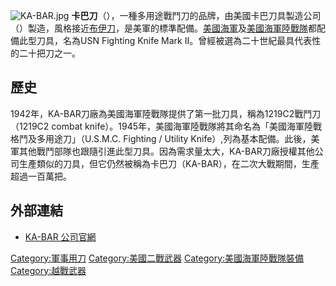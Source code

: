 {{primarysources|time=2010-07-09T00:47:04+00:00}}
{{NoteTA
|G1=Military
|G2=長度單位
|G3=Firearms
}}
[[File:KA-BAR.jpg|thumb]]
'''卡巴刀'''（{{lang-en|KA-BAR}}），一種多用途戰鬥刀的品牌，由美國卡巴刀具製造公司（{{lang|en|KA-BAR Knives, Inc}}）製造，風格接近[[布伊刀|布伊刀]]，是美軍的標準配備。[[美國海軍|美國海軍]]及[[美國海軍陸戰隊|美國海軍陸戰隊]]都配備此型刀具，名為USN Fighting Knife Mark II。曾經被選為二十世紀最具代表性的二十把刀之一。

==歷史==

1942年，KA-BAR刀廠為美國海軍陸戰隊提供了第一批刀具，稱為1219C2戰鬥刀（1219C2 combat knife）。1945年，美國海軍陸戰隊將其命名為「美國海軍陸戰格鬥及多用途刀」（U.S.M.C. Fighting / Utility Knife）,列為基本配備。此後，美軍其他戰鬥部隊也跟隨引進此型刀具。因為需求量太大，KA-BAR刀廠授權其他公司生產類似的刀具，但它仍然被稱為卡巴刀（KA-BAR），在二次大戰期間，生產超過一百萬把。

==外部連結==
*[https://web.archive.org/web/20071012141948/https://www.kabar.com/index.jsp KA-BAR 公司官網]
{{DEFAULTSORT:KA-BAR}}
[[Category:軍事用刀|Category:軍事用刀]]
[[Category:美國二戰武器|Category:美國二戰武器]]
[[Category:美國海軍陸戰隊裝備|Category:美國海軍陸戰隊裝備]]
[[Category:越戰武器|Category:越戰武器]]